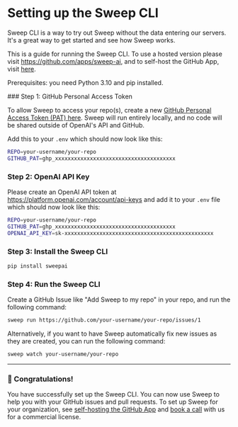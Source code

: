 
# Setting up the Sweep CLI

Sweep CLI is a way to try out Sweep without the data entering our servers. It's a great way to get started and see how Sweep works.

<Callout type="info">This is a guide for running the Sweep CLI. To use a hosted version please visit https://github.com/apps/sweep-ai, and to self-host the GitHub App, visit [here](/deployment).</Callout>

<Callout type="warning">Prerequisites: you need Python 3.10 and pip installed.</Callout>

<Steps>
### Step 1: GitHub Personal Access Token

To allow Sweep to access your repo(s), create a new [GitHub Personal Access Token (PAT) here](https://github.com/settings/tokens/new?description=Sweep%20Self-hosted&scopes=repo,workflow). Sweep will run entirely locally, and no code will be shared outside of OpenAI's API and GitHub.

Add this to your `.env` which should now look like this:

```sh filename=".env"
REPO=your-username/your-repo
GITHUB_PAT=ghp_xxxxxxxxxxxxxxxxxxxxxxxxxxxxxxxxxxxxxx
```

### Step 2: OpenAI API Key

Please create an OpenAI API token at https://platform.openai.com/account/api-keys and add it to your `.env` file which should now look like this:
```sh filename=".env"
REPO=your-username/your-repo
GITHUB_PAT=ghp_xxxxxxxxxxxxxxxxxxxxxxxxxxxxxxxxxxxxxx
OPENAI_API_KEY=sk-xxxxxxxxxxxxxxxxxxxxxxxxxxxxxxxxxxxxxxxxxxxxxxx
```

### Step 3: Install the Sweep CLI

```sh filename="terminal"
pip install sweepai
```

### Step 4: Run the Sweep CLI

Create a GitHub Issue like "Add Sweep to my repo" in your repo, and run the following command:

```sh filename="terminal"
sweep run https://github.com/your-username/your-repo/issues/1
```

Alternatively, if you want to have Sweep automatically fix new issues as they are created, you can run the following command:
```sh filename="terminal"
sweep watch your-username/your-repo
```
</Steps>

---

### 🎉 Congratulations!

You have successfully set up the Sweep CLI. You can now use Sweep to help you with your GitHub issues and pull requests. To set up Sweep for your organization, see [self-hosting the GitHub App](/deployment) and [book a call](https://calendly.com/sweep-ai/founders-meeting) with us for a commercial license.
